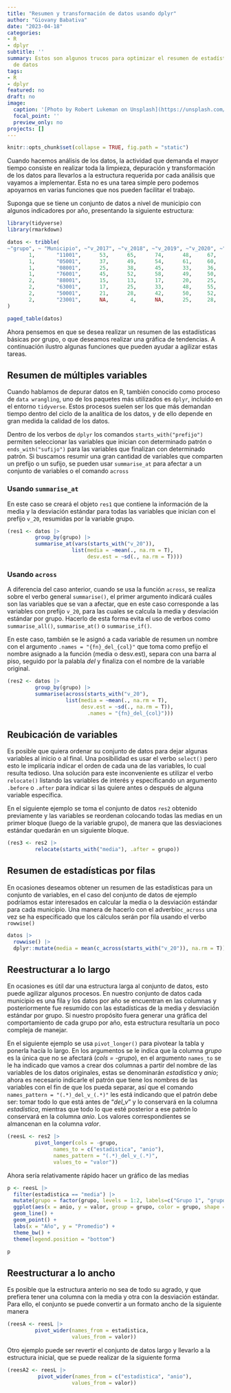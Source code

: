 ```yaml
---
title: "Resumen y transformación de datos usando dplyr"
author: "Giovany Babativa"
date: "2023-04-18"
categories:
- R
- dplyr
subtitle: ''
summary: Estos son algunos trucos para optimizar el resumen de estadísticas y transformación
  de datos
tags:
- R
- dplyr
featured: no
draft: no
image:
  caption: '[Photo by Robert Lukeman on Unsplash](https://unsplash.com/photos/zNN6ubHmruI)'
  focal_point: ''
  preview_only: no
projects: []
---
```


```r
knitr::opts_chunk$set(collapse = TRUE, fig.path = "static")
```

Cuando hacemos análisis de los datos, la actividad que demanda el mayor tiempo consiste en realizar toda la limpieza, depuración y transformación de los datos para llevarlos a la estructura requerida por cada análisis que vayamos a implementar. Esta no es una tarea simple pero podemos apoyarnos en varias funciones que nos pueden facilitar el trabajo.

Suponga que se tiene un conjunto de datos a nivel de municipio con algunos indicadores por año, presentando la siguiente estructura:

```r
library(tidyverse)
library(rmarkdown)

datos <- tribble(
~"grupo", ~ "Municipio", ~"v_2017", ~"v_2018", ~"v_2019", ~"v_2020", ~"v_2021",~"v_2022",~"v_2023",
       1,       "11001",      53,      65,      74,      48,     67,     68,     79,
       1,       "05001",      37,      49,      54,      61,     60,     59,     58,
       1,       "08001",      25,      38,      45,      33,     36,     34,     33,
       1,       "76001",      45,      52,      58,      49,     50,     55,     49,
       2,       "88001",      15,      13,      17,      20,     25,     26,     28,
       2,       "63001",      17,      25,      33,      48,     55,     58,     65,
       2,       "50001",      21,      28,      42,      50,     52,     58,     60,
       2,       "23001",      NA,       4,      NA,      25,     28,     35,     45
)
```

```r
paged_table(datos)
```

Ahora pensemos en que se desea realizar un resumen de las estadísticas básicas por grupo, o que deseamos realizar una gráfica de tendencias. A continuación ilustro algunas funciones que pueden ayudar a agilizar estas tareas.

## Resumen de múltiples variables 

Cuando hablamos de depurar datos en R, también conocido como proceso de `data wrangling`, uno de los paquetes más utilizados es `dplyr`, incluido en el entorno `tidyverse`.  Estos procesos suelen ser los que más demandan tiempo dentro del ciclo de la analítica de los datos, y de ello depende en gran medida la calidad de los datos. 

Dentro de los verbos de `dplyr` los comandos `starts_with("prefijo")` permiten seleccionar las variables que inician con determinado patrón o `ends_with("sufijo")` para las variables que finalizan con determinado patrón. Si buscamos resumir una gran cantidad de variables que comparten un prefijo o un sufijo, se pueden usar `summarise_at` para afectar a un conjunto de variables o el comando `across`

### Usando `summarise_at`

En este caso se creará el objeto `res1` que contiene la información de la media y la desviación estándar para todas las variables que inician con el prefijo `v_20`, resumidas por la variable grupo.

```r
(res1 <- datos |>  
         group_by(grupo) |> 
         summarise_at(vars(starts_with("v_20")), 
                     list(media = ~mean(., na.rm = T), 
                          desv.est = ~sd(., na.rm = T)))) 
```

### Usando `across`

A diferencia del caso anterior, cuando se usa la función `across`, se realiza sobre el verbo general `summarise()`, el primer argumento indicará cuáles son las variables que se van a afectar, que en este caso corresponde a las variables con prefijo `v_20`, para las cuales se calcula la media y desviación estándar por grupo. Hacerlo de esta forma evita el uso de verbos como `summarise_all()`, `summarise_at()` o `summarise_if()`.


En este caso, también se le asignó a cada variable de resumen un nombre con el argumento `.names = "{fn}_del_{col}"` que toma como prefijo el nombre asignado a la función (media o desv.est), separa con una barra al piso, seguido por la palabla _del_ y finaliza con el nombre de la variable original.

```r
(res2 <- datos |>  
         group_by(grupo) |> 
         summarise(across(starts_with("v_20"), 
                   list(media = ~mean(., na.rm = T), 
                        desv.est = ~sd(., na.rm = T)), 
                          .names = "{fn}_del_{col}")))
```


## Reubicación de variables

Es posible que quiera ordenar su conjunto de datos para dejar algunas variables al inicio o al final. Una posibilidad es usar el verbo `select()` pero esto le implicaría indicar el orden de cada una de las variables, lo cual resulta tedioso. Una solución para este inconveniente es utilizar el verbo `relocate()` listando las variables de interés y especificando un argumento `.before` o `.after` para indicar si las quiere antes o después de alguna variable específica.

En el siguiente ejemplo se toma el conjunto de datos `res2` obtenido previamente y las variables se reordenan colocando todas las medias en un primer bloque (luego de la variable grupo), de manera que las desviaciones estándar quedarán en un siguiente bloque.

```r

(res3 <- res2 |> 
         relocate(starts_with("media"), .after = grupo))
```

## Resumen de estadísticas por filas

En ocasiones deseamos obtener un resumen de las estadísticas para un conjunto de variables, en el caso del conjunto de datos de ejemplo podríamos estar interesados en calcular la media o la desviación estándar para cada municipio. Una manera de hacerlo con el adverbio`c_across` una vez se ha especificado que los cálculos serán por fila usando el verbo `rowwise()`

```r
datos |> 
  rowwise() |> 
  dplyr::mutate(media = mean(c_across(starts_with("v_20")), na.rm = T))
```

## Reestructurar a lo largo

En ocasiones es útil dar una estructura larga al conjunto de datos, esto puede agilizar algunos procesos. En nuestro conjunto de datos cada municipio es una fila y los datos por año se encuentran en las columnas y posteriormente fue resumido con las estadísticas de la media y desviación estándar por grupo. Si nuestro propósito fuera generar una gráfica del comportamiento de cada grupo por año, esta estructura resultaría un poco compleja de manejar. 

En el siguiente ejemplo se usa `pivot_longer()` para pivotear la tabla y ponerla hacía lo largo. En los argumentos se le indica que la columna _grupo_ es la única que no se afectará (_cols = -grupo_), en el argumento `names_to` se le ha indicado que vamos a crear dos columnas a partir del nombre de las variables de los datos originales, estas se denominarán _estadistica_ y _anio_; ahora es necesario indicarle el patrón que tiene los nombres de las variables con el fin de que los pueda separar, así que el comando `names_pattern = "(.*)_del_v_(.*)"` les está indicando que el patrón debe ser: tomar todo lo que está antes de "_del_v_" y lo conservará en la columna _estadistica_, mientras que todo lo que esté posterior a ese patrón lo conservará en la columna _anio_. Los valores correspondientes se almancenan en la columna _valor_.

```r
(reesL <- res2 |>  
         pivot_longer(cols = -grupo, 
               names_to = c("estadistica", "anio"), 
               names_pattern = "(.*)_del_v_(.*)", 
               values_to = "valor"))
```

Ahora sería relativamente rápido hacer un gráfico de las medias

```r
p <- reesL |> 
  filter(estadistica == "media") |> 
  mutate(grupo = factor(grupo, levels = 1:2, labels=c("Grupo 1", "grupo 2"))) |> 
  ggplot(aes(x = anio, y = valor, group = grupo, color = grupo, shape = grupo)) +
  geom_line() +
  geom_point() +
  labs(x = "Año", y = "Promedio") +
  theme_bw() +
  theme(legend.position = "bottom")

p
```


## Reestructurar a lo ancho

Es posible que la estructura anterio no sea de todo su agrado, y que prefiera tener una columna con la media y otra con la desviación estándar. Para ello, el conjunto se puede convertir a un formato ancho de la siguiente manera

```r
(reesA <- reesL |> 
         pivot_wider(names_from = estadistica,
                     values_from = valor))
```

Otro ejemplo puede ser revertir el conjunto de datos largo y llevarlo a la estructura inicial, que se puede realizar de la siguiente forma

```r
(reesA2 <- reesL |> 
          pivot_wider(names_from = c("estadistica", "anio"),
                     values_from = valor))
```

